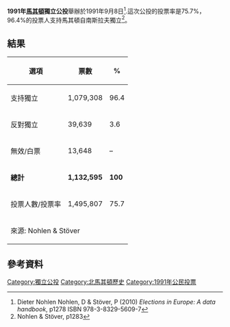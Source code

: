 {{expand|time=2015-12-22T09:02:31+00:00}}
'''1991年[[北馬其頓|馬其頓]]獨立公投'''舉辦於1991年9月8日<ref name=NS>Dieter Nohlen Nohlen, D & Stöver, P (2010) ''Elections in Europe: A data handbook'', p1278 ISBN 978-3-8329-5609-7</ref>.這次公投的投票率是75.7%，96.4%的投票人支持馬其頓自南斯拉夫獨立<ref>Nohlen & Stöver, p1283</ref>。
{{Infobox referendum
| name        = 1991年马其顿独立公投
| title       = 您是否支持马其顿成为主权和独立国家，并有权与南斯拉夫各主权国家结盟？
<br />{{lang-mk|Дали сте за суверена и независна држава Македонија, со право на влез во иден сојуз на суверени држави на Југославија?}}
| location    = 
| date        = {{Start date|1991|09|08}}
| yes         = 1079308
| no          = 39639
| total       = 1132595
| electorate  = 1495807
| map         = 
| mapdivision = 
| notes       = 
}}

==結果==
{| class=wikitable style=text-align:right
!選項
!票數
!%
|-
|align=left|支持獨立||1,079,308||96.4
|-
|align=left|反對獨立||39,639||3.6
|-
|align=left|無效/白票||13,648||–
|-
|align=left|'''總計'''||'''1,132,595'''||'''100'''
|-
|align=left|投票人數/投票率||1,495,807||75.7
|-
|align=left colspan=3|來源: Nohlen & Stöver
|}
==參考資料==
{{reflist}}

{{馬其頓選舉}}
{{南斯拉夫內獨立公投}}
[[Category:獨立公投|Category:獨立公投]]
[[Category:北馬其頓歷史|Category:北馬其頓歷史]]
[[Category:1991年公民投票|Category:1991年公民投票]]